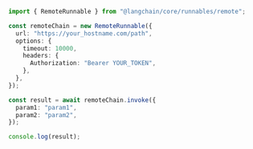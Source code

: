 ```typescript
import { RemoteRunnable } from "@langchain/core/runnables/remote";

const remoteChain = new RemoteRunnable({
  url: "https://your_hostname.com/path",
  options: {
    timeout: 10000,
    headers: {
      Authorization: "Bearer YOUR_TOKEN",
    },
  },
});

const result = await remoteChain.invoke({
  param1: "param1",
  param2: "param2",
});

console.log(result);
```
